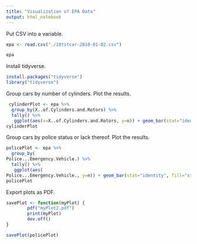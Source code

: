 ```yaml
---
title: "Visualization of EPA Data"
output: html_notebook
---
```


Put CSV into a variable.
```r
epa <- read.csv("./18tstcar-2018-01-02.csv")

epa
```

Install tidyverse.
```r
install.packages("tidyverse")
library("tidyverse")
```

Group cars by number of cylinders. Plot the results.
```r
 cylinderPlot <- epa %>% 
  group_by(X..of.Cylinders.and.Rotors) %>% 
  tally() %>% 
   ggplot(aes(x=X..of.Cylinders.and.Rotors, y=n)) + geom_bar(stat="identity", fill="steelblue") + labs(x="Number of Cylinders Per Car", y="Number of Cars", title="Cars by Number of Cylinders") 
cylinderPlot
```
Group cars by police status or lack thereof. Plot the results.
```r
policePlot <- epa %>% 
  group_by(	
Police...Emergency.Vehicle.) %>% 
  tally() %>% 
   ggplot(aes(	
Police...Emergency.Vehicle., y=n)) + geom_bar(stat="identity", fill="steelblue") + labs(x="No or Yes", y="Count", title="Is the Car a Police Emergency Vehicle?")
policePlot
```
Export plots as PDF.
```r
savePlot <- function(myPlot) {
        pdf("myPlot2.pdf")
        print(myPlot)
        dev.off()
}

savePlot(policePlot)
```

